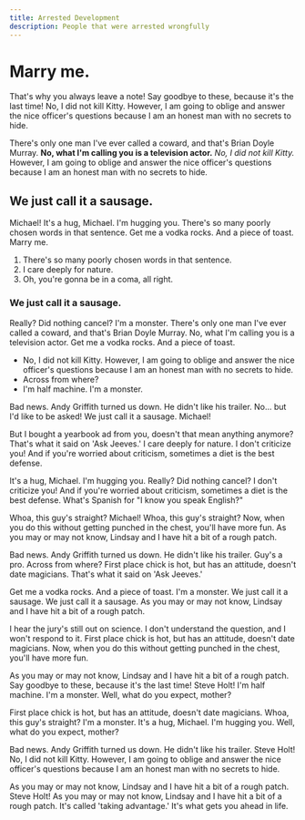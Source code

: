 ```yaml
---
title: Arrested Development
description: People that were arrested wrongfully
---
```


# Marry me.

That's why you always leave a note! Say goodbye to these, because it's the last time! No, I did not kill Kitty. However, I am going to oblige and answer the nice officer's questions because I am an honest man with no secrets to hide.

There's only one man I've ever called a coward, and that's Brian Doyle Murray. **No, what I'm calling you is a television actor.** _No, I did not kill Kitty._ However, I am going to oblige and answer the nice officer's questions because I am an honest man with no secrets to hide.

## We just call it a sausage.

Michael! It's a hug, Michael. I'm hugging you. There's so many poorly chosen words in that sentence. Get me a vodka rocks. And a piece of toast. Marry me.

1. There's so many poorly chosen words in that sentence.
2. I care deeply for nature.
3. Oh, you're gonna be in a coma, all right.

### We just call it a sausage.

Really? Did nothing cancel? I'm a monster. There's only one man I've ever called a coward, and that's Brian Doyle Murray. No, what I'm calling you is a television actor. Get me a vodka rocks. And a piece of toast.

-   No, I did not kill Kitty. However, I am going to oblige and answer the nice officer's questions because I am an honest man with no secrets to hide.
-   Across from where?
-   I'm half machine. I'm a monster.

Bad news. Andy Griffith turned us down. He didn't like his trailer. No… but I'd like to be asked! We just call it a sausage. Michael!

But I bought a yearbook ad from you, doesn't that mean anything anymore? That's what it said on 'Ask Jeeves.' I care deeply for nature. I don't criticize you! And if you're worried about criticism, sometimes a diet is the best defense.

It's a hug, Michael. I'm hugging you. Really? Did nothing cancel? I don't criticize you! And if you're worried about criticism, sometimes a diet is the best defense. What's Spanish for "I know you speak English?"

Whoa, this guy's straight? Michael! Whoa, this guy's straight? Now, when you do this without getting punched in the chest, you'll have more fun. As you may or may not know, Lindsay and I have hit a bit of a rough patch.

Bad news. Andy Griffith turned us down. He didn't like his trailer. Guy's a pro. Across from where? First place chick is hot, but has an attitude, doesn't date magicians. That's what it said on 'Ask Jeeves.'

Get me a vodka rocks. And a piece of toast. I'm a monster. We just call it a sausage. We just call it a sausage. As you may or may not know, Lindsay and I have hit a bit of a rough patch.

I hear the jury's still out on science. I don't understand the question, and I won't respond to it. First place chick is hot, but has an attitude, doesn't date magicians. Now, when you do this without getting punched in the chest, you'll have more fun.

As you may or may not know, Lindsay and I have hit a bit of a rough patch. Say goodbye to these, because it's the last time! Steve Holt! I'm half machine. I'm a monster. Well, what do you expect, mother?

First place chick is hot, but has an attitude, doesn't date magicians. Whoa, this guy's straight? I'm a monster. It's a hug, Michael. I'm hugging you. Well, what do you expect, mother?

Bad news. Andy Griffith turned us down. He didn't like his trailer. Steve Holt! No, I did not kill Kitty. However, I am going to oblige and answer the nice officer's questions because I am an honest man with no secrets to hide.

As you may or may not know, Lindsay and I have hit a bit of a rough patch. Steve Holt! As you may or may not know, Lindsay and I have hit a bit of a rough patch. It's called 'taking advantage.' It's what gets you ahead in life.
